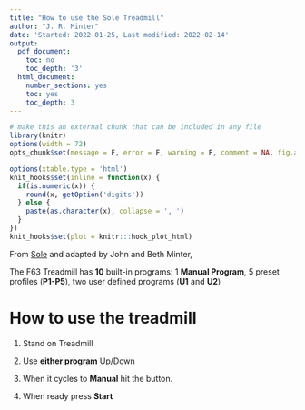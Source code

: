 ```yaml
---
title: "How to use the Sole Treadmill"
author: "J. R. Minter"
date: 'Started: 2022-01-25, Last modified: 2022-02-14'
output:
  pdf_document:
    toc: no
    toc_depth: '3'
  html_document:
    number_sections: yes
    toc: yes
    toc_depth: 3
---
```


```r
# make this an external chunk that can be included in any file
library(knitr)
options(width = 72)
opts_chunk$set(message = F, error = F, warning = F, comment = NA, fig.align = 'center', dpi = 100, tidy = F, cache.path = '.cache/', fig.path = 'figure/')

options(xtable.type = 'html')
knit_hooks$set(inline = function(x) {
  if(is.numeric(x)) {
    round(x, getOption('digits'))
  } else {
    paste(as.character(x), collapse = ', ')
  }
})
knit_hooks$set(plot = knitr:::hook_plot_html)
```
\fontsize{18}{19.2}
\fontseries{r}
\selectfont

From [Sole](https://www.soletreadmills.com/treadmills/f63-sole-treadmill) and
adapted by John and Beth Minter,

The F63 Treadmill has **10** built-in programs: 1 **Manual Program**, 5 preset
profiles (**P1-P5**), two user defined programs (**U1** and **U2**)

# How to use the treadmill

1. Stand on Treadmill

2. Use **either program** Up/Down

3. When it cycles to **Manual** hit the button.

4. When ready press **Start**